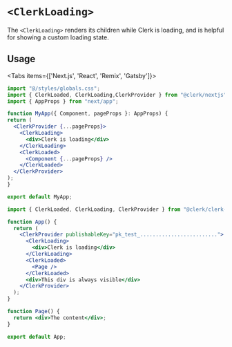 
# `<ClerkLoading>`

The `<ClerkLoading>` renders its children while Clerk is loading, and is helpful for showing a custom loading state.

## Usage

<Tabs items={['Next.js', 'React', 'Remix', 'Gatsby']}>
<Tab>
```jsx copy filename="pages/_app.tsx"
import "@/styles/globals.css";
import { ClerkLoaded, ClerkLoading,ClerkProvider } from "@clerk/nextjs";
import { AppProps } from "next/app";

function MyApp({ Component, pageProps }: AppProps) {
return (
  <ClerkProvider {...pageProps}>
    <ClerkLoading>
      <div>Clerk is loading</div>
    </ClerkLoading>
    <ClerkLoaded>
      <Component {...pageProps} />
    </ClerkLoaded>
  </ClerkProvider>
);
}

export default MyApp;
```
</Tab>
<Tab>

```jsx copy filename="app.tsx"
import { ClerkLoaded, ClerkLoading, ClerkProvider } from "@clerk/clerk-react";

function App() {
  return (
    <ClerkProvider publishableKey="pk_test_.........................">
      <ClerkLoading>
        <div>Clerk is loading</div>
      </ClerkLoading>
      <ClerkLoaded>
        <Page />
      </ClerkLoaded>
      <div>This div is always visible</div>
    </ClerkProvider>
  );
}

function Page() {
  return <div>The content</div>;
}

export default App;
```

</Tab>
</Tabs>
